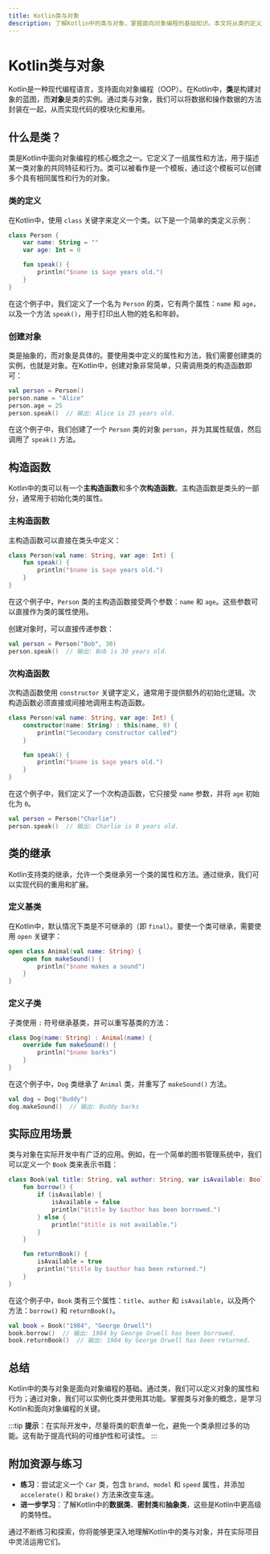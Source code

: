 ```yaml
---
title: Kotlin类与对象
description: 了解Kotlin中的类与对象，掌握面向对象编程的基础知识。本文将从类的定义、对象的创建到实际应用场景，逐步讲解Kotlin中的类与对象。
---
```


# Kotlin类与对象

Kotlin是一种现代编程语言，支持面向对象编程（OOP）。在Kotlin中，**类**是构建对象的蓝图，而**对象**是类的实例。通过类与对象，我们可以将数据和操作数据的方法封装在一起，从而实现代码的模块化和重用。

## 什么是类？

类是Kotlin中面向对象编程的核心概念之一。它定义了一组属性和方法，用于描述某一类对象的共同特征和行为。类可以被看作是一个模板，通过这个模板可以创建多个具有相同属性和行为的对象。

### 类的定义

在Kotlin中，使用 `class` 关键字来定义一个类。以下是一个简单的类定义示例：

```kotlin
class Person {
    var name: String = ""
    var age: Int = 0

    fun speak() {
        println("$name is $age years old.")
    }
}
```

在这个例子中，我们定义了一个名为 `Person` 的类，它有两个属性：`name` 和 `age`，以及一个方法 `speak()`，用于打印出人物的姓名和年龄。

### 创建对象

类是抽象的，而对象是具体的。要使用类中定义的属性和方法，我们需要创建类的实例，也就是对象。在Kotlin中，创建对象非常简单，只需调用类的构造函数即可：

```kotlin
val person = Person()
person.name = "Alice"
person.age = 25
person.speak()  // 输出: Alice is 25 years old.
```

在这个例子中，我们创建了一个 `Person` 类的对象 `person`，并为其属性赋值，然后调用了 `speak()` 方法。

## 构造函数

Kotlin中的类可以有一个**主构造函数**和多个**次构造函数**。主构造函数是类头的一部分，通常用于初始化类的属性。

### 主构造函数

主构造函数可以直接在类头中定义：

```kotlin
class Person(val name: String, var age: Int) {
    fun speak() {
        println("$name is $age years old.")
    }
}
```

在这个例子中，`Person` 类的主构造函数接受两个参数：`name` 和 `age`。这些参数可以直接作为类的属性使用。

创建对象时，可以直接传递参数：

```kotlin
val person = Person("Bob", 30)
person.speak()  // 输出: Bob is 30 years old.
```

### 次构造函数

次构造函数使用 `constructor` 关键字定义，通常用于提供额外的初始化逻辑。次构造函数必须直接或间接地调用主构造函数。

```kotlin
class Person(val name: String, var age: Int) {
    constructor(name: String) : this(name, 0) {
        println("Secondary constructor called")
    }

    fun speak() {
        println("$name is $age years old.")
    }
}
```

在这个例子中，我们定义了一个次构造函数，它只接受 `name` 参数，并将 `age` 初始化为 `0`。

```kotlin
val person = Person("Charlie")
person.speak()  // 输出: Charlie is 0 years old.
```

## 类的继承

Kotlin支持类的继承，允许一个类继承另一个类的属性和方法。通过继承，我们可以实现代码的重用和扩展。

### 定义基类

在Kotlin中，默认情况下类是不可继承的（即 `final`）。要使一个类可继承，需要使用 `open` 关键字：

```kotlin
open class Animal(val name: String) {
    open fun makeSound() {
        println("$name makes a sound")
    }
}
```

### 定义子类

子类使用 `:` 符号继承基类，并可以重写基类的方法：

```kotlin
class Dog(name: String) : Animal(name) {
    override fun makeSound() {
        println("$name barks")
    }
}
```

在这个例子中，`Dog` 类继承了 `Animal` 类，并重写了 `makeSound()` 方法。

```kotlin
val dog = Dog("Buddy")
dog.makeSound()  // 输出: Buddy barks
```

## 实际应用场景

类与对象在实际开发中有广泛的应用。例如，在一个简单的图书管理系统中，我们可以定义一个 `Book` 类来表示书籍：

```kotlin
class Book(val title: String, val author: String, var isAvailable: Boolean = true) {
    fun borrow() {
        if (isAvailable) {
            isAvailable = false
            println("$title by $author has been borrowed.")
        } else {
            println("$title is not available.")
        }
    }

    fun returnBook() {
        isAvailable = true
        println("$title by $author has been returned.")
    }
}
```

在这个例子中，`Book` 类有三个属性：`title`、`author` 和 `isAvailable`，以及两个方法：`borrow()` 和 `returnBook()`。

```kotlin
val book = Book("1984", "George Orwell")
book.borrow()  // 输出: 1984 by George Orwell has been borrowed.
book.returnBook()  // 输出: 1984 by George Orwell has been returned.
```

## 总结

Kotlin中的类与对象是面向对象编程的基础。通过类，我们可以定义对象的属性和行为；通过对象，我们可以实例化类并使用其功能。掌握类与对象的概念，是学习Kotlin和面向对象编程的关键。

:::tip
**提示**：在实际开发中，尽量将类的职责单一化，避免一个类承担过多的功能。这有助于提高代码的可维护性和可读性。
:::

## 附加资源与练习

- **练习**：尝试定义一个 `Car` 类，包含 `brand`、`model` 和 `speed` 属性，并添加 `accelerate()` 和 `brake()` 方法来改变车速。
- **进一步学习**：了解Kotlin中的**数据类**、**密封类**和**抽象类**，这些是Kotlin中更高级的类特性。

通过不断练习和探索，你将能够更深入地理解Kotlin中的类与对象，并在实际项目中灵活运用它们。